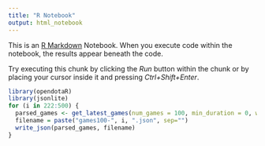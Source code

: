 ```yaml
---
title: "R Notebook"
output: html_notebook
---
```


This is an [R Markdown](http://rmarkdown.rstudio.com) Notebook. When you execute code within the notebook, the results appear beneath the code. 

Try executing this chunk by clicking the *Run* button within the chunk or by placing your cursor inside it and pressing *Ctrl+Shift+Enter*. 

```r
library(opendotaR)
library(jsonlite)
for (i in 222:500) {
  parsed_games <- get_latest_games(num_games = 100, min_duration = 0, wait_time = 3, output = "all")
  filename = paste("games100-", i, ".json", sep="")
  write_json(parsed_games, filename)
}
```

